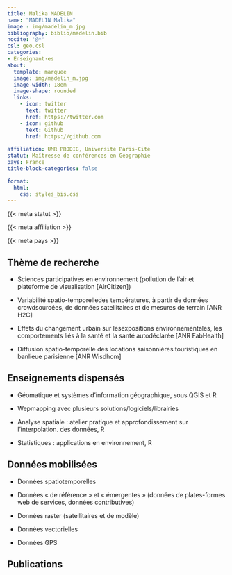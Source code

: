 ```yaml
---
title: Malika MADELIN
name: "MADELIN Malika"
image : img/madelin_m.jpg
bibliography: biblio/madelin.bib
nocite: '@*'
csl: geo.csl
categories: 
- Enseignant·es
about:
  template: marquee
  image: img/madelin_m.jpg
  image-width: 18em
  image-shape: rounded
  links:
    - icon: twitter
      text: twitter
      href: https://twitter.com
    - icon: github
      text: Github
      href: https://github.com
      
affiliation: UMR PRODIG, Université Paris-Cité
statut: Maîtresse de conférences en Géographie
pays: France
title-block-categories: false

format:
  html: 
    css: styles_bis.css
---
```


::: {#profil}
::: {#statut}
{{< meta statut >}}
:::

::: {#affiliation}
{{< meta affiliation >}}
:::

::: {#pays}
<i class="bi bi-globe2"></i> {{< meta pays >}}\
:::
:::

## <i class="bi bi-ui-checks-grid"></i> Thème de recherche

::: {#liste}
-   Sciences participatives en environnement (pollution de l'air et plateforme de visualisation \[AirCitizen\])

-   Variabilité spatio-temporelledes températures, à partir de données crowdsourcées, de données satellitaires et de mesures de terrain \[ANR H2C\]

-   Effets du changement urbain sur lesexpositions environnementales, les comportements liés à la santé et la santé autodéclarée \[ANR FabHealth\]

-   Diffusion spatio-temporelle des locations saisonnières touristiques en banlieue parisienne \[ANR Wisdhom\]
:::

## <i class="bi bi-person-video3"></i> Enseignements dispensés

<div>

-   Géomatique et systèmes d'information géographique, sous QGIS et R

-   Wepmapping avec plusieurs solutions/logiciels/librairies

-   Analyse spatiale : atelier pratique et approfondissement sur l'interpolation. des données, R

-   Statistiques : applications en environnement, R

</div>

## <i class="bi bi-clipboard-data"></i> Données mobilisées

-   Données spatiotemporelles

-   Données « de référence » et « émergentes » (données de plates-formes web de services, données contributives)

-   Données raster (satellitaires et de modèle)

-   Données vectorielles

-   Données GPS

## <i class="bi bi-file-earmark-text"></i> Publications

::: {#refs}
:::
